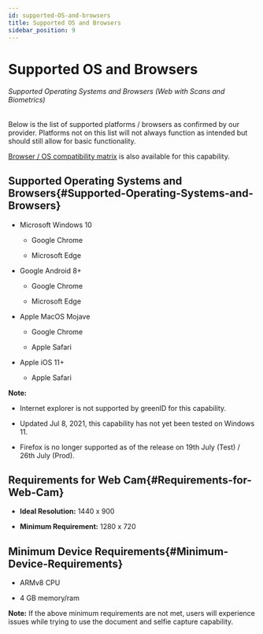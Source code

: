```yaml
---
id: supported-OS-and-browsers
title: Supported OS and Browsers
sidebar_position: 9
---
```


# Supported OS and Browsers

###### Supported Operating Systems and Browsers (Web with Scans and Biometrics)

Below is the list of supported platforms / browsers as confirmed by our provider. Platforms not on this list will not always function as intended but should still allow for basic functionality.

[Browser / OS compatibility matrix](https://vixverify.atlassian.net/wiki/spaces/GREEN/pages/1982726207) is also available for this capability.

## **Supported Operating Systems and Browsers**{#Supported-Operating-Systems-and-Browsers}

- Microsoft Windows 10

  - Google Chrome

  - Microsoft Edge

- Google Android 8+

  - Google Chrome

  - Microsoft Edge

- Apple MacOS Mojave

  - Google Chrome

  - Apple Safari

- Apple iOS 11+

  - Apple Safari

**Note:**

- Internet explorer is not supported by greenID for this capability.

- Updated Jul 8, 2021, this capability has not yet been tested on Windows 11.

- Firefox is no longer supported as of the release on 19th July (Test) / 26th July (Prod).

## **Requirements for Web Cam**{#Requirements-for-Web-Cam}

- **Ideal Resolution:** 1440 x 900

- **Minimum Requirement:** 1280 x 720

## **Minimum Device Requirements**{#Minimum-Device-Requirements}

- ARMv8 CPU

- 4 GB memory/ram

**Note:** If the above minimum requirements are not met, users will experience issues while trying to use the document and selfie capture capability.
